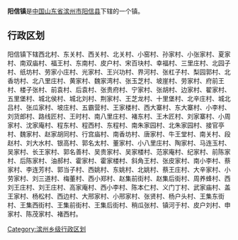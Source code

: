'''阳信镇'''是[[中华人民共和国|中国]][[山东省|山东省]][[滨州市|滨州市]][[阳信县|阳信县]]下辖的一个镇。

== 行政区划 ==

阳信镇下辖西北村、东关村、西关村、北关村、小窑村、孙家村、小张家村、夏家村、南双庙村、福王村、东南村、皮户村、宋百块村、幸福村、三里庄村、北园子村、纸坊村、劳家小庄村、光家村、王兴功村、界河村、张杠子村、梨园郭村、北香坊村、北八里庄村、黄家村、魏家湾村、张玉芝村、坡崖村、劳家村、府前王村、楼子张村、前袁村、后袁村、张贵府村、宁家村、张胡村、边家村、翟家村、五里堡村、城北侯村、城北刘村、荆家村、王芝龙村、十里堡村、北辛庄村、城北吕村、张瓜家村、坡庄村、五霸营村、王家楼村、西大寨村、东大寨村、小李村、刘货郎村、路线匠村、王时村、南八里庄村、褚东村、王木匠村、刘家寨村、小周家村、沈家庵村、程东村、程西村、东程村、南朱家园村、北朱家园村、接官亭村、魏家村、赵家胡同村、行宫庙村、南香坊村、唐家村、牛王堂村、南关村、段赵村、刘大水村、银高村、郭名太村、董家村、小八里庄村、陶家村、马连玉村、吴家村、长王家村、郭名善村、吴贵家村、吴家楼村、范家庵村、纪家村、前陈家村、后陈家村、油郝村、霍家村、霍家楼村、斜角王村、张皮家村、南小李村、蔡家村、李连芳村、郭当子村、西姚村、东姚村、北姚村、蔡王庄村、大辛家村、小劳家村、刘三道村、梅董村、西小郑村、赵集前街村、赵集后街村、周养蜂村、西刘王庄村、刘王庄村、高家庵村、西小李村、陈本仁村、义门丁村、武家庙村、盖王家村、杨松村、西边村、大邢家村、小邢家村、张贤村、杨户头村、王集东街村、王集西街村、王集前街村、王集后街村、稍瓜张村、镇河于村、皮户刘村、申家村、陈茂家村、褚西村。

{{山东小作品}}

[[Category:滨州乡级行政区划|Category:滨州乡级行政区划]]